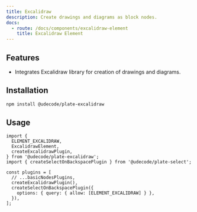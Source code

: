 ```yaml
---
title: Excalidraw
description: Create drawings and diagrams as block nodes.
docs:
  - route: /docs/components/excalidraw-element
    title: Excalidraw Element
---
```


<ComponentPreview name="playground-demo" id="excalidraw" />

<PackageInfo>

## Features

- Integrates Excalidraw library for creation of drawings and diagrams.

</PackageInfo>

## Installation

```bash
npm install @udecode/plate-excalidraw
```

## Usage

```tsx
import {
  ELEMENT_EXCALIDRAW,
  ExcalidrawElement,
  createExcalidrawPlugin,
} from '@udecode/plate-excalidraw';
import { createSelectOnBackspacePlugin } from '@udecode/plate-select';

const plugins = [
  // ...basicNodesPlugins,
  createExcalidrawPlugin(),
  createSelectOnBackspacePlugin({
    options: { query: { allow: [ELEMENT_EXCALIDRAW] } },
  }),
];
```
